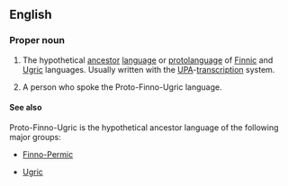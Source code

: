 ==English==
{{wikipedia}}
===Proper noun===
{{en-noun|head=[[proto-|Proto]]-[[Finno-Ugric]]|s|-}}

# {{context|linguistics|uncountable}} The hypothetical [[ancestor]] [[language]] or [[protolanguage]] of [[Finnic]] and [[Ugric]] languages. Usually written with the [[UPA]]-[[transcription]] system.
# {{context|anthropology|countable}} A person who spoke the Proto-Finno-Ugric language.

====See also====
Proto-Finno-Ugric is the hypothetical ancestor language of the following major groups:
{{top2}}
* [[Finno-Permic]]
{{mid2}}
* [[Ugric]]
{{bottom}}